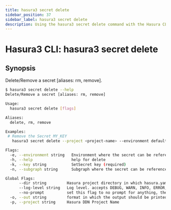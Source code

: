 ```yaml
---
title: hasura3 secret delete
sidebar_position: 37
sidebar_label: hasura3 secret delete
description: Using the hasura3 secret delete command with the Hasura CLI
---
```


# Hasura3 CLI: hasura3 secret delete 

## Synopsis
Delete/Remove a secret [aliases: rm, remove].

```bash
$ hasura3 secret delete --help
Delete/Remove a secret [aliases: rm, remove]

Usage:
  hasura3 secret delete [flags]

Aliases:
  delete, rm, remove

Examples:
 # Remove the Secret MY_KEY
   hasura3 secret delete --project <project-name> --environment default --subgraph default --key MY_KEY

Flags:
  -e, --environment string   Environment where the secret can be referenced (required)
  -h, --help                 help for delete
  -k, --key string           SetSecret key (required)
  -n, --subgraph string      Subgraph where the secret can be referenced (required)

Global Flags:
      --dir string         Hasura project directory in which hasura.yaml is present (default ".")
      --log-level string   Log level. accepts DEBUG, WARN, INFO, ERROR, FATAL (default "INFO")
      --no-prompt          set this flag to no prompt for anything, the command fails if any input is missing
  -o, --out string         format in which the output should be printed, accepts table, json and yaml (default "table")
  -p, --project string     Hasura DDN Project Name
```

